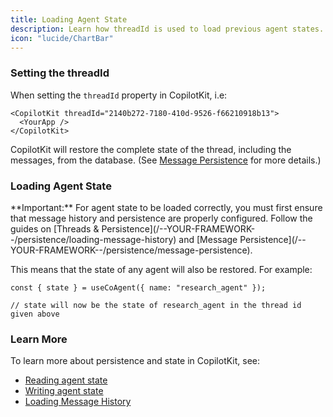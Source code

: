 ```yaml
---
title: Loading Agent State
description: Learn how threadId is used to load previous agent states.
icon: "lucide/ChartBar"
---
```


### Setting the threadId

When setting the `threadId` property in CopilotKit, i.e:

```tsx
<CopilotKit threadId="2140b272-7180-410d-9526-f66210918b13">
  <YourApp />
</CopilotKit>
```

CopilotKit will restore the complete state of the thread, including the messages, from the database.
(See [Message Persistence](/--YOUR-FRAMEWORK--/persistence/message-persistence) for more details.)

### Loading Agent State

<Callout>
  **Important:** For agent state to be loaded correctly, you must first ensure
  that message history and persistence are properly configured. Follow the
  guides on [Threads &
  Persistence](/--YOUR-FRAMEWORK--/persistence/loading-message-history) and [Message
  Persistence](/--YOUR-FRAMEWORK--/persistence/message-persistence).
</Callout>

This means that the state of any agent will also be restored. For example:

```tsx
const { state } = useCoAgent({ name: "research_agent" });

// state will now be the state of research_agent in the thread id given above
```

### Learn More

To learn more about persistence and state in CopilotKit, see:

- [Reading agent state](/--YOUR-FRAMEWORK--/shared-state/in-app-agent-read)
- [Writing agent state](/--YOUR-FRAMEWORK--/shared-state/in-app-agent-write)
- [Loading Message History](/--YOUR-FRAMEWORK--/persistence/loading-message-history) 